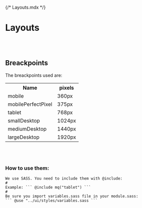 {/* Layouts.mdx */}

<Meta title="Foundation/Layouts" />

# Layouts

<br />
<br />

## Breackpoints

The breackpoints used are:

<table style={{ width: "80%"}}>
<th> Name</th>
<th> pixels</th>
<tr>
  <td style={{ width: "70%"}}>mobile </td>
  <td style={{ width: "30%"}}> 360px </td>
</tr>
<tr>
  <td style={{ width: "70%"}}>mobilePerfectPixel </td> <td style={{ width: "30%"}}>375px</td>
</tr>
<tr>
  <td style={{ width: "70%"}}>tablet </td>
  <td style={{ width: "30%"}}> 768px </td>
</tr>
<tr>
  <td style={{ width: "70%"}}>smallDesktop </td> <td style={{ width: "30%"}}>1024px</td>
</tr>
<tr>
  <td style={{ width: "70%"}}>mediumDesktop </td>
  <td style={{ width: "30%"}}> 1440px </td>
</tr>
<tr>
  <td style={{ width: "70%"}}>largeDesktop </td> <td style={{ width: "30%"}}>1920px</td>
</tr>

</table>

<br />
<br />

### How to use them:

    We use SASS. You need to include them with @include:
    #
    Example: ``` @include mq("tablet") ```
    #
    Be sure you import variables.sass file in your module.sass:
    ``` @use "../ui/styles/variables.sass ```
